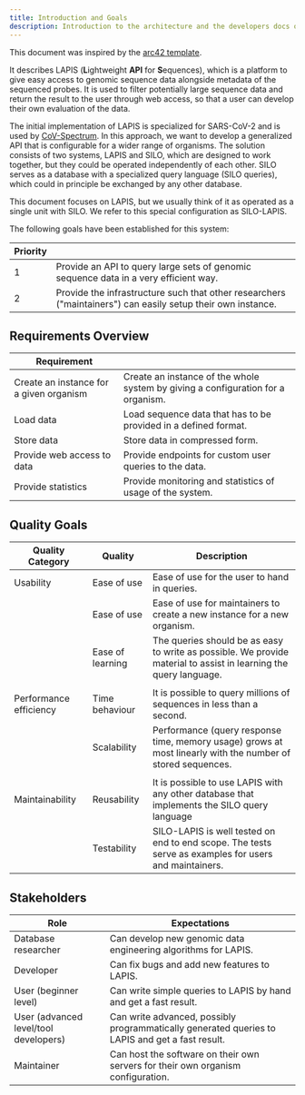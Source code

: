 ```yaml
---
title: Introduction and Goals
description: Introduction to the architecture and the developers docs of LAPIS
---
```


This document was inspired by the [arc42 template](https://arc42.org/).

It describes LAPIS (**L**ightweight **API** for **S**equences),
which is a platform to give easy access to genomic sequence data alongside metadata of the sequenced probes.
It is used to filter potentially large sequence data and return the result to the user through web access,
so that a user can develop their own evaluation of the data.

The initial implementation of LAPIS is specialized for SARS-CoV-2 and is used
by [CoV-Spectrum](https://cov-spectrum.org).
In this approach, we want to develop a generalized API that is configurable for a wider range of organisms.
The solution consists of two systems, LAPIS and SILO, which are designed to work together,
but they could be operated independently of each other.
SILO serves as a database with a specialized query language (SILO queries),
which could in principle be exchanged by any other database.

This document focuses on LAPIS, but we usually think of it as operated as a single unit with SILO.
We refer to this special configuration as SILO-LAPIS.

The following goals have been established for this system:

| Priority |                                                                                                             |
|----------|-------------------------------------------------------------------------------------------------------------|
| 1        | Provide an API to query large sets of genomic sequence data in a very efficient way.                        |
| 2        | Provide the infrastructure such that other researchers ("maintainers") can easily setup their own instance. |

## Requirements Overview

| Requirement                             |                                                                                  |
|-----------------------------------------|----------------------------------------------------------------------------------|
| Create an instance for a given organism | Create an instance of the whole system by giving a configuration for a organism. |
| Load data                               | Load sequence data that has to be provided in a defined format.                  |
| Store data                              | Store data in compressed form.                                                   |
| Provide web access to data              | Provide endpoints for custom user queries to the data.                           |
| Provide statistics                      | Provide monitoring and statistics of usage of the system.                        |

## Quality Goals

| Quality Category       | Quality          | Description                                                                                                       |
|------------------------|------------------|-------------------------------------------------------------------------------------------------------------------|
| Usability              | Ease of use      | Ease of use for the user to hand in queries.                                                                      |
|                        | Ease of use      | Ease of use for maintainers to create a new instance for a new organism.                                          |
|                        | Ease of learning | The queries should be as easy to write as possible. We provide material to assist in learning the query language. |
|                        |                  |                                                                                                                   |
| Performance efficiency | Time behaviour   | It is possible to query millions of sequences in less than a second.                                              |
|                        | Scalability      | Performance (query response time, memory usage) grows at most linearly with the number of stored sequences.       |
|                        |                  |                                                                                                                   |
| Maintainability        | Reusability      | It is possible to use LAPIS with any other database that implements the SILO query language                       |
|                        | Testability      | SILO-LAPIS is well tested on end to end scope. The tests serve as examples for users and maintainers.             |

## Stakeholders

| Role                                  | Expectations                                                                                    |
|---------------------------------------|-------------------------------------------------------------------------------------------------|
| Database researcher                   | Can develop new genomic data engineering algorithms for LAPIS.                                  |
| Developer                             | Can fix bugs and add new features to LAPIS.                                                     |
| User (beginner level)                 | Can write simple queries to LAPIS by hand and get a fast result.                                |
| User (advanced level/tool developers) | Can write advanced, possibly programmatically generated queries to LAPIS and get a fast result. |
| Maintainer                            | Can host the software on their own servers for their own organism configuration.                |